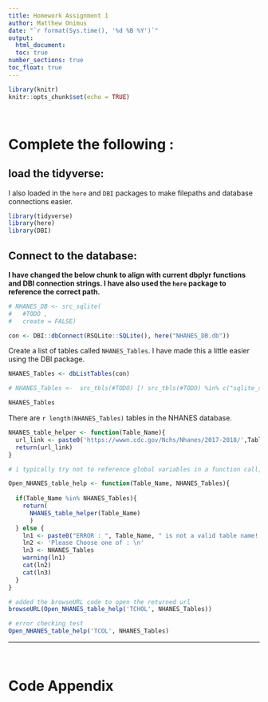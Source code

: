 ```yaml
---
title: Homework Assignment 1
author: Matthew Onimus
date: "`r format(Sys.time(), '%d %B %Y')`"
output:
  html_document:
  toc: true
number_sections: true
toc_float: true
---
```

  
<div style="margin-bottom:100px;">
  
```r
library(knitr)
knitr::opts_chunk$set(echo = TRUE)
```

$~$

# Complete the following :

## load the tidyverse:

I also loaded in the `here` and `DBI` packages to make filepaths and database connections easier.

```r
library(tidyverse)
library(here)
library(DBI)
```


## Connect to the database:

**I have changed the below chunk to align with current dbplyr functions and DBI connection strings.  I have also used the `here` package to reference the correct path.**

```r

# NHANES_DB <- src_sqlite(
#   #TODO , 
#   create = FALSE)

con <- DBI::dbConnect(RSQLite::SQLite(), here("NHANES_DB.db"))


```

Create a list of tables called `NHANES_Tables`.  I have made this a little easier using the DBI package.

```r

NHANES_Tables <- dbListTables(con)

# NHANES_Tables <-  src_tbls(#TODO) [! src_tbls(#TODO) %in% c("sqlite_stat1" , 'sqlite_stat4') ]

NHANES_Tables

```

There are `r length(NHANES_Tables)` tables in the NHANES database.

```r

NHANES_table_helper <- function(Table_Name){
  url_link <- paste0('https://wwwn.cdc.gov/Nchs/Nhanes/2017-2018/',Table_Name,'_J.htm')
  return(url_link)
}

```



```r

# i typically try not to reference global variables in a function call, I have updated the below function to take all the required arguments.  Also updated the first cat in the else statement to be a warning 

Open_NHANES_table_help <- function(Table_Name, NHANES_Tables){
  
  if(Table_Name %in% NHANES_Tables){
    return(
      NHANES_table_helper(Table_Name)
      )
  } else {
    ln1 <- paste0("ERROR : ", Table_Name, " is not a valid table name! \n")
    ln2 <- 'Please Choose one of : \n'
    ln3 <- NHANES_Tables
    warning(ln1)
    cat(ln2)
    cat(ln3)
  }
}

# added the browseURL code to open the returned url
browseURL(Open_NHANES_table_help('TCHOL', NHANES_Tables))

# error checking test
Open_NHANES_table_help('TCOL', NHANES_Tables)


```

----------------------------------------------------------------------------
  
$~$

# Code Appendix

$~$

$~$

```r

```
